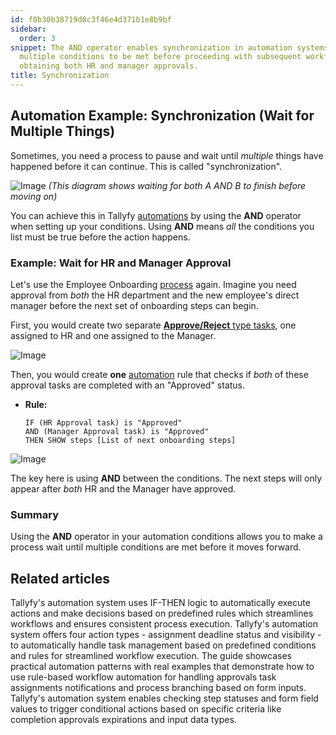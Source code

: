 ```yaml
---
id: f0b30b38719d8c3f46e4d371b1e8b9bf
sidebar:
  order: 3
snippet: The AND operator enables synchronization in automation systems by requiring
  multiple conditions to be met before proceeding with subsequent workflow steps like
  obtaining both HR and manager approvals.
title: Synchronization
---
```


## Automation Example: Synchronization (Wait for Multiple Things)

Sometimes, you need a process to pause and wait until *multiple* things have happened before it can continue. This is called "synchronization".

![Image](https://tallyfy.com/wp-content/uploads/BPMN-image19.png)
*(This diagram shows waiting for both A AND B to finish before moving on)*

You can achieve this in Tallyfy [automations](/products/pro/documenting/templates/automations/) by using the **AND** operator when setting up your conditions. Using **AND** means *all* the conditions you list must be true before the action happens.

### Example: Wait for HR and Manager Approval

Let's use the Employee Onboarding [process](/products/pro/tracking-and-tasks/processes/) again. Imagine you need approval from *both* the HR department and the new employee's direct manager before the next set of onboarding steps can begin.

First, you would create two separate [**Approve/Reject** type tasks](/products/pro/tracking-and-tasks/tasks/what-types-of-tasks-can-i-create-with-tallyfy/#approvereject), one assigned to HR and one assigned to the Manager.

![Image](https://screenshots.tallyfy.com/tallyfy/pro/desktop-light-hrmanager-approval-synchronization.png)

Then, you would create **one** [automation](/products/pro/documenting/templates/automations/) rule that checks if *both* of these approval tasks are completed with an "Approved" status.

- **Rule:**
  ```
  IF (HR Approval task) is "Approved"
  AND (Manager Approval task) is "Approved"
  THEN SHOW steps [List of next onboarding steps]
  ```

![Image](https://screenshots.tallyfy.com/tallyfy/pro/desktop-light-hrmanager-automation-synchronization.png)

The key here is using **AND** between the conditions. The next steps will only appear after *both* HR and the Manager have approved.

### Summary

Using the **AND** operator in your automation conditions allows you to make a process wait until multiple conditions are met before it moves forward.


## Related articles
<CardGrid>
<LinkTitleCard header="<b>Templates > Automations</b>" href="/products/pro/documenting/templates/automations/" > Tallyfy's automation system uses IF-THEN logic to automatically execute actions and make decisions based on predefined rules which streamlines workflows and ensures consistent process execution. </LinkTitleCard>
<LinkTitleCard header="<b>Automations > Actions</b>" href="/products/pro/documenting/templates/automations/actions/" > Tallyfy's automation system offers four action types - assignment deadline status and visibility - to automatically handle task management based on predefined conditions and rules for streamlined workflow execution. </LinkTitleCard>
<LinkTitleCard header="<b>Automations > Examples</b>" href="/products/pro/documenting/templates/automations/examples/" > The guide showcases practical automation patterns with real examples that demonstrate how to use rule-based workflow automation for handling approvals task assignments notifications and process branching based on form inputs. </LinkTitleCard>
<LinkTitleCard header="<b>Conditionals > Conditionals (IF) explained</b>" href="/products/pro/documenting/templates/automations/conditionals/conditionals-explained/" > Tallyfy's automation system enables checking step statuses and form field values to trigger conditional actions based on specific criteria like completion approvals expirations and input data types. </LinkTitleCard>
</CardGrid>